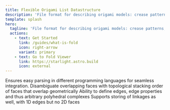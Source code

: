 ```yaml
---
title: Flexible Origami List Datastructure
description: 'File format for describing origami models: crease patterns, mountain-valley patterns, folded states, etc.'
template: splash
hero:
  tagline: 'File format for describing origami models: crease patterns, mountain-valley patterns, folded states, etc.'
  actions:
    - text: Get Started
      link: /guides/what-is-fold
      icon: right-arrow
      variant: primary
    - text: Go to Fold Viewer
      link: https://starlight.astro.build
      icon: external
---
```



<CardGrid stagger>
	<Card title="JSON Compatible" icon="document">
		Ensures easy parsing in different programming languages for seamless integration.
	</Card>
	<Card title="Handles Overlapping Faces" icon="bars">
		Disambiguate overlapping faces with topological stacking order of faces that overlap geometrically
	</Card>
	<Card title="Edge Properties" icon="setting">
		Ability to define edges, edge properties and thus arbitrary polyhedral complexes
	</Card>
	<Card title="Supports Linkages" icon="random">
		Supports storing of linkages as well, with 1D edges but no 2D faces
	</Card>
</CardGrid>
